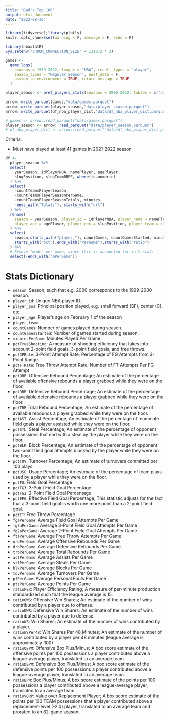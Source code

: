 ```yaml
---
title: "Dad's Top 100"
output: html_document
date: "2022-08-30"
---
```


```r
library(tidyverse);library(plotly)
knitr::opts_chunk$set(warning = F, message = F, echo = F)
```

```r
library(nbastatR)
Sys.setenv("VROOM_CONNECTION_SIZE" = 131072 * 2)

games <-
  game_logs(
    seasons = 1959:2022, league = "NBA", result_types = "player",
    season_types = "Regular Season", nest_data = F,
    assign_to_environment = TRUE, return_message = TRUE
  )

player_season <- bref_players_stats(seasons = 2000:2022, tables = c("advanced", "totals", "per_game"))

arrow::write_parquet(games,"data/games.parquet")
arrow::write_parquet(player_season,"data/player_season.parquet")
arrow::write_parquet(df_nba_player_dict,"data/df_nba_player_dict.parquet")

```

```r
# games <- arrow::read_parquet("data/games.parquet")
player_season <- arrow::read_parquet("data/player_season.parquet")
# df_nba_player_dict <- arrow::read_parquet("data/df_nba_player_dict.parquet")
```

Criteria:

- Must have played at least 41 games in 2021-2022 season

```r
df <-
  player_season %>%
  select(
    yearSeason, idPlayerNBA, namePlayer, agePlayer, 
    slugPosition, slugTeamBREF, where(is.numeric)
  ) %>%
  select(
    -countTeamsPlayerSeason,
    -countTeamsPlayerSeasonPerGame,
    -countTeamsPlayerSeasonTotals,-minutes,
    -ends_with("Totals"),-starts_with("url")
  ) %>%
  rename(
    season = yearSeason, player_id = idPlayerNBA, player_name = namePlayer,
    player_age = agePlayer, player_pos = slugPosition, player_team = slugTeamBREF
  ) %>%
  select(
    season,starts_with("player_"), countGames, countGamesStarted, minutesPerGame,
    starts_with("pct"),ends_with("PerGame"),starts_with("ratio")
  ) %>%
  # Remove "made" per game, since this is accounted for in % stats
  select(-ends_with("mPerGame"))

```


# Stats Dictionary

- `season`: Season, such that e.g. 2000 corresponds to the 1999-2000 season.
- `player_id`: Unique NBA player ID.
- `player_pos`: Principal position played, e.g. small forward (SF), center (C), etc.
- `player_age`: Player's age on February 1 of the season
- `player_team`
- `countGames`: Number of games played during season.
- `countGamesStarted`: Number of games started during season.
- `minutesPerGame`: Minutes Played Per Game.
- `pctTrueShooting`: A measure of shooting efficiency that takes into account 2-point field goals, 3-point field goals, and free throws.
- `pct3PRate`: 3-Point Attempt Rate; Percentage of FG Attempts from 3-Point Range
- `pctFTRate`: Free Throw Attempt Rate; Number of FT Attempts Per FG Attempt
- `pctORB`: Offensive Rebound Percentage; An estimate of the percentage of available offensive rebounds a player grabbed while they were on the floor.
- `pctDRB`: Defensive Rebound Percentage; An estimate of the percentage of available defensive rebounds a player grabbed while they were on the floor.
- `pctTRB` Total Rebound Percentage; An estimate of the percentage of available rebounds a player grabbed while they were on the floor.
- `pctAST`: Assist Percentage; An estimate of the percentage of teammate field goals a player assisted while they were on the floor.
- `pctSTL`: Steal Percentage; An estimate of the percentage of opponent possessions that end with a steal by the player while they were on the floor.
- `pctBLK`: Block Percentage; An estimate of the percentage of opponent two-point field goal attempts blocked by the player while they were on the floor.
- `pctTOV`: Turnover Percentage; An estimate of turnovers committed per 100 plays.
- `pctUSG`: Usage Percentage; An estimate of the percentage of team plays used by a player while they were on the floor.
- `pctFG`: Field Goal Percentage
- `pctFG3`: 3-Point Field Goal Percentage
- `pctFG2`: 2-Point Field Goal Percentage
- `pctEFG`: Effective Field Goal Percentage; This statistic adjusts for the fact that a 3-point field goal is worth one more point than a 2-point field goal.
- `pctFT`: Free Throw Percentage
- `fgaPerGame`: Average Field Goal Attempts Per Game
- `fg3aPerGame`: Average 3-Point Field Goal Attempts Per Game
- `fg2aPerGame`: Average 2-Point Field Goal Attempts Per Game
- `ftaPerGame`: Average Free Throw Attempts Per Game
- `orbPerGame`: Average Offensive Rebounds Per Game
- `drbPerGame`: Average Defensive Rebounds Per Game
- `trbPerGame`: Average Total Rebounds Per Game
- `astPerGame`: Average Assists Per Game
- `stlPerGame`: Average Steals Per Game
- `blkPerGame`: Average Blocks Per Game
- `tovPerGame`: Average Turnovers Per Game
- `pfPerGame`: Average Personal Fouls Per Game
- `ptsPerGame`: Average Points Per Game
- `ratioPER`: Player Efficiency Rating; A measure of per-minute production standardized such that the league average is 15.
- `ratioOWS`: Offensive Win Shares; An estimate of the number of wins contributed by a player due to offense.
- `ratioDWS`: Defensive Win Shares; An estimate of the number of wins contributed by a player due to defense.
- `ratioWS`: Win Shares; An estimate of the number of wins contributed by a player.
- `ratioWSPer48`: Win Shares Per 48 Minutes; An estimate of the number of wins contributed by a player per 48 minutes (league average is approximately .100)
- `ratioOBPM`: Offensive Box Plus/Minus; A box score estimate of the offensive points per 100 possessions a player contributed above a league-average player, translated to an average team.
- `ratioDBPM`: Defensive Box Plus/Minus; A box score estimate of the defensive points per 100 possessions a player contributed above a league-average player, translated to an average team.
- `ratioBPM`: Box Plus/Minus; A box score estimate of the points per 100 possessions a player contributed above a league-average player, translated to an average team.
- `ratioVORP`: Value over Replacement Player; A box score estimate of the points per 100 TEAM possessions that a player contributed above a replacement-level (-2.0) player, translated to an average team and prorated to an 82-game season.

